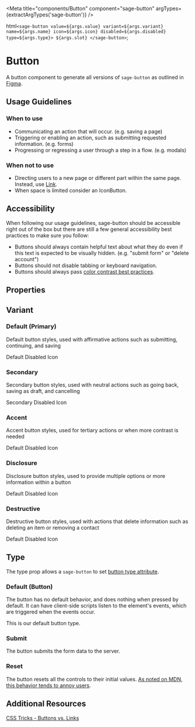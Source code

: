 


<Meta title="components/Button" component="sage-button" argTypes={extractArgTypes('sage-button')} />

  html` <sage-button value=${args.value} variant=${args.variant} name=${args.name} icon=${args.icon} disabled=${args.disabled} type=${args.type}> ${args.slot} </sage-button> `;

# Button

A button component to generate all versions of `sage-button` as outlined in [Figma](https://www.figma.com/file/sMbtLUHSt2vfKgKjyQ3052/%F0%9F%A7%A9-Sage-components?node-id=3%3A15&t=dIcvX1VtOu0FL0VE-0).

## Usage Guidelines

### When to use

- Communicating an action that will occur. (e.g. saving a page)
- Triggering or enabling an action, such as submitting requested information. (e.g. forms)
- Progressing or regressing a user through a step in a flow. (e.g. modals)

### When not to use

- Directing users to a new page or different part within the same page. Instead, use [Link](/docs/components-link--external).
- When space is limited consider an IconButton.

## Accessibility

When following our usage guidelines, sage-button should be accessible right out of the box but there are still a few general accessibility best practices to make sure you follow:

- Buttons should always contain helpful text about what they do even if this text is expected to be visually hidden. (e.g. "submit form" or "delete account")
- Buttons should not disable tabbing or keyboard navigation.
- Buttons should always pass [color contrast best practices](https://www.w3.org/WAI/WCAG22/Understanding/contrast-minimum.html).

## Properties

<ArgsTable of="sage-button" />

## Variant

### Default (Primary)

Default button styles, used with affirmative actions such as submitting, continuing, and saving

<Story story={stories.Primary} />

<Canvas>
  <sage-button>Default</sage-button>
  <sage-button disabled="true">Disabled</sage-button>
  <sage-button icon="trashIcon">Icon</sage-button>
</Canvas>

### Secondary

Secondary button styles, used with neutral actions such as going back, saving as draft, and cancelling

<Story story={stories.Secondary} />

<Canvas>
  <sage-button variant="secondary">Secondary</sage-button>
  <sage-button variant="secondary" disabled="true">Disabled</sage-button>
  <sage-button variant="secondary" icon="trashIcon">Icon</sage-button>
</Canvas>

### Accent

Accent button styles, used for tertiary actions or when more contrast is needed

<Story story={stories.Accent} />

<Canvas>
  <sage-button variant="accent">Default</sage-button>
  <sage-button variant="accent" disabled="true">Disabled</sage-button>
  <sage-button variant="accent" icon="trashIcon">Icon</sage-button>
</Canvas>

### Disclosure

Disclosure button styles, used to provide multiple options or more information within a button

<Story story={stories.Disclosure} />

<Canvas>
  <sage-button variant="disclosure">Default</sage-button>
  <sage-button variant="disclosure" disabled="true">Disabled</sage-button>
  <sage-button variant="disclosure" icon="trashIcon">Icon</sage-button>
</Canvas>

### Destructive

Destructive button styles, used with actions that delete information such as deleting an item or removing a contact

<Story story={stories.Destructive} />

<Canvas>
  <sage-button variant="destructive">Default</sage-button>
  <sage-button variant="destructive" disabled="true">Disabled</sage-button>
  <sage-button variant="destructive" icon="trashIcon">Icon</sage-button>
</Canvas>

## Type

The type prop allows a `sage-button` to set [button type attribute](https://developer.mozilla.org/en-US/docs/Web/HTML/Element/button#attr-type).

### Default (Button)

The button has no default behavior, and does nothing when pressed by default. It can have client-side scripts listen to the element's events, which are triggered when the events occur.

This is our default button type.

### Submit

The button submits the form data to the server.

### Reset

The button resets all the controls to their initial values. [As noted on MDN, this behavior tends to annoy users](https://developer.mozilla.org/en-US/docs/Web/HTML/Element/button#attr-type).

## Additional Resources

[CSS Tricks - Buttons vs. Links](https://css-tricks.com/buttons-vs-links/)
